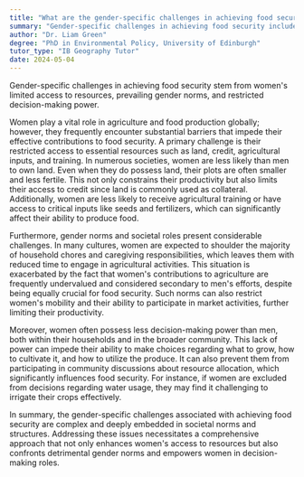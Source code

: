 ```yaml
---
title: "What are the gender-specific challenges in achieving food security?"
summary: "Gender-specific challenges in achieving food security include women's limited access to resources, gender norms, and decision-making power."
author: "Dr. Liam Green"
degree: "PhD in Environmental Policy, University of Edinburgh"
tutor_type: "IB Geography Tutor"
date: 2024-05-04
---
```


Gender-specific challenges in achieving food security stem from women's limited access to resources, prevailing gender norms, and restricted decision-making power.

Women play a vital role in agriculture and food production globally; however, they frequently encounter substantial barriers that impede their effective contributions to food security. A primary challenge is their restricted access to essential resources such as land, credit, agricultural inputs, and training. In numerous societies, women are less likely than men to own land. Even when they do possess land, their plots are often smaller and less fertile. This not only constrains their productivity but also limits their access to credit since land is commonly used as collateral. Additionally, women are less likely to receive agricultural training or have access to critical inputs like seeds and fertilizers, which can significantly affect their ability to produce food.

Furthermore, gender norms and societal roles present considerable challenges. In many cultures, women are expected to shoulder the majority of household chores and caregiving responsibilities, which leaves them with reduced time to engage in agricultural activities. This situation is exacerbated by the fact that women's contributions to agriculture are frequently undervalued and considered secondary to men's efforts, despite being equally crucial for food security. Such norms can also restrict women's mobility and their ability to participate in market activities, further limiting their productivity.

Moreover, women often possess less decision-making power than men, both within their households and in the broader community. This lack of power can impede their ability to make choices regarding what to grow, how to cultivate it, and how to utilize the produce. It can also prevent them from participating in community discussions about resource allocation, which significantly influences food security. For instance, if women are excluded from decisions regarding water usage, they may find it challenging to irrigate their crops effectively.

In summary, the gender-specific challenges associated with achieving food security are complex and deeply embedded in societal norms and structures. Addressing these issues necessitates a comprehensive approach that not only enhances women's access to resources but also confronts detrimental gender norms and empowers women in decision-making roles.
    